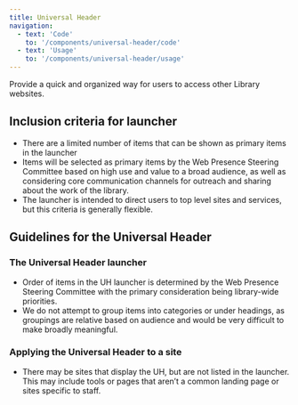 ```yaml
---
title: Universal Header
navigation:
  - text: 'Code'
    to: '/components/universal-header/code'
  - text: 'Usage'
    to: '/components/universal-header/usage'
---
```



<Text lede>Provide a quick and organized way for users to access other Library websites.</Text>

## Inclusion criteria for launcher
- There are a limited number of items that can be shown as primary items in the launcher
- Items will be selected as primary items by the Web Presence Steering Committee based on high use and value to a broad audience, as well as considering core communication channels for outreach and sharing about the work of the library. 
- The  launcher is intended to direct users to top level sites and services, but this criteria is generally flexible. 

## Guidelines for the Universal Header

### The Universal Header launcher
- Order of items in the UH launcher is determined by the Web Presence Steering Committee with the primary consideration being library-wide priorities.
- We do not attempt to group items into categories or under headings, as groupings are relative based on audience and would be very difficult to make broadly meaningful.

### Applying the Universal Header to a site
- There may be sites that display the UH, but are not listed in the launcher. This may include tools or pages that aren’t a common landing page or sites specific to staff.
